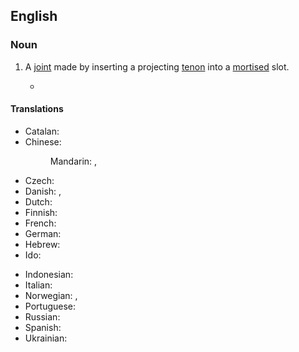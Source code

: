 ==English==

===Noun===
{{en-noun|head=[[mortise]]-[[and]]-[[tenon]] [[joint]]}}

# {{lb|en|woodworking}} A [[joint]] made by inserting a projecting [[tenon]] into a [[mortise]]d slot.
#* {{quote-book|1=en|last=Rusch |first=Herman Frederick |title=Shop Work, Joinery-cabinet-making-carpentry|location=Chicago, Illinois, United States|publisher={{w|University of Chicago Press}}|year=1918|page=56|passage=A keyed '''mortise-and-tenon joint''' is constructed the same as a doweled mortise and tenon joint except that the tenon projects far enough through the mortise to admit the insertion of a tapering key which draws the mortised piece firmly against the shoulder of the tenon.}}

====Translations====
{{trans-top|joint}}
* Catalan: {{t|ca|caixa i metxa}}
* Chinese:
*: Mandarin: {{t|cmn|榫卯結構}}, {{t|cmn|榫卯结构|tr=sǔn mǎo jiégòu}}
* Czech: {{t|cs|čepový spoj|m}}
* Danish: {{t|da|tapsamling}}, {{t|da|mortise og tenon}} {{t+|da|samling}}
* Dutch: {{t|nl|pen en gat}}
* Finnish: {{t|fi|tappiliitos}}
* French: {{t+|fr|tenon et mortaise}}
* German: {{t|de|Schlitz und Zapfen}}
* Hebrew: {{t+|he|סין וגרז|tr=sin vegerez}}
* Ido: {{t|io|mortezo e tenono}}
{{trans-mid}}
* Indonesian: {{t|id|purus dan lubang}}
* Italian: {{t|it|tenone e mortasa}}
* Norwegian: {{t|no|tappsammenføyning}}, {{t|no|hull og tapp}}
* Portuguese: {{t|pt|caixa e espiga}}
* Russian: {{t|ru|шипова́я вя́зка|f}}
* Spanish: {{t|es|caja y espiga}}
* Ukrainian: {{t|uk|шип у техніці}}
{{trans-bottom}}